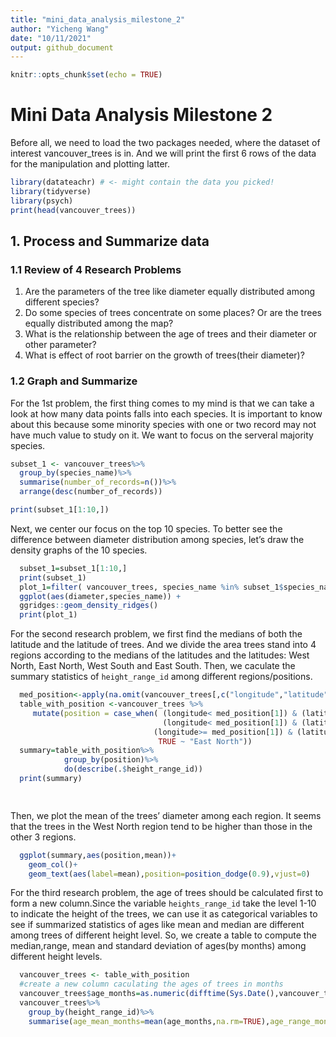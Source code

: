 ```yaml
---
title: "mini_data_analysis_milestone_2"
author: "Yicheng Wang"
date: "10/11/2021"
output: github_document
---
```


```r
knitr::opts_chunk$set(echo = TRUE)
```

# Mini Data Analysis Milestone 2
Before all, we need to load the two packages needed, where the dataset of interest vancouver_trees is in. And we will print the first 6 rows of the data for the manipulation and plotting latter.
```r
library(datateachr) # <- might contain the data you picked!
library(tidyverse)
library(psych)
print(head(vancouver_trees))
```
## 1. Process and Summarize data 
### 1.1 Review of 4 Research Problems

1. Are the parameters of the tree like diameter equally distributed among different species?
2. Do some species of trees concentrate on some places? Or are the trees equally distributed among the map?
3. What is the relationship between the age of trees and their diameter or other parameter?
4. What is effect of root barrier on the growth of trees(their diameter)?  

### 1.2 Graph and Summarize 

For the 1st problem, the first thing comes to my mind is that we can take a look at how many data points falls into each species. It is important to know about this because some minority species with one or two record may not have much value to study on it. We want to focus on the serveral majority species.
```r

subset_1 <- vancouver_trees%>%
  group_by(species_name)%>%
  summarise(number_of_records=n())%>%
  arrange(desc(number_of_records))

print(subset_1[1:10,])
```

Next, we center our focus on the top 10 species. To better see the difference between diameter distribution among species, let's draw the density graphs of the 10 species. 
```r
  subset_1=subset_1[1:10,]
  print(subset_1)
  plot_1=filter( vancouver_trees, species_name %in% subset_1$species_name) %>% 
  ggplot(aes(diameter,species_name)) +
  ggridges::geom_density_ridges()
  print(plot_1)

```

For the second research problem, we first find the medians of both the latitude and the latitude of trees. And we divide the area trees stand into 4 regions according to the medians of the latitudes and the latitudes: West North, East North, West South and East South. Then, we caculate the summary statistics of `height_range_id` among different regions/positions.
```r

  med_position<-apply(na.omit(vancouver_trees[,c("longitude","latitude")]),2,median)
  table_with_position <-vancouver_trees %>% 
     mutate(position = case_when( (longitude< med_position[1]) & (latitude<med_position[2])  ~ "West South",  
                                  (longitude< med_position[1]) & (latitude>=med_position[2])  ~ "West North",
                                (longitude>= med_position[1]) & (latitude<med_position[2])  ~ "East South",
                                 TRUE ~ "East North"))
  summary=table_with_position%>%
            group_by(position)%>%
            do(describe(.$height_range_id))
  print(summary)

  
```

Then, we plot the mean of the trees' diameter among each region. It seems that the trees in the West North region tend to be higher than those in the other 3 regions.

```r
  ggplot(summary,aes(position,mean))+
    geom_col()+
    geom_text(aes(label=mean),position=position_dodge(0.9),vjust=0)

```

For the third research problem, the age of trees should be calculated first to form a new column.Since the variable `heights_range_id` take the level 1-10 to indicate the height of the trees, we can use it as categorical variables to
see if summarized statistics of ages like mean and median are different among trees of different height level. So, we create a table to compute the median,range, mean and standard deviation of ages(by months) among different height levels.
```r
  vancouver_trees <- table_with_position
  #create a new column caculating the ages of trees in months
  vancouver_trees$age_months=as.numeric(difftime(Sys.Date(),vancouver_trees$date_planted,units="days")/12)
  vancouver_trees%>%
    group_by(height_range_id)%>%
    summarise(age_mean_months=mean(age_months,na.rm=TRUE),age_range_months=max(age_months,na.rm=TRUE)-min(age_months,na.rm=TRUE),age_median_months=median(age_months,na.rm=TRUE), age_std_months=sd(age_months,na.rm=TRUE))
  
    
  
```